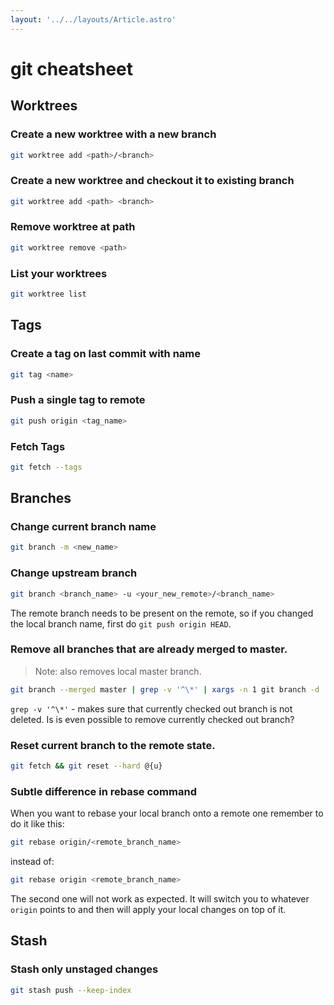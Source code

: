 ```yaml
---
layout: '../../layouts/Article.astro'
---
```


# git cheatsheet

## Worktrees

### Create a new worktree with a new branch

```sh
git worktree add <path>/<branch>
```

### Create a new worktree and checkout it to existing branch

```sh
git worktree add <path> <branch>
```

### Remove worktree at path

```sh
git worktree remove <path>
```

### List your worktrees

```sh
git worktree list
```

## Tags

### Create a tag on last commit with name

```sh
git tag <name>
```

### Push a single tag to remote

```sh
git push origin <tag_name>
```

### Fetch Tags

```sh
git fetch --tags
```

## Branches

### Change current branch name

```sh
git branch -m <new_name>
```

### Change upstream branch

```sh
git branch <branch_name> -u <your_new_remote>/<branch_name>
```

The remote branch needs to be present on the remote, so if you changed the local branch name, first do `git push origin HEAD`.

### Remove all branches that are already merged to master.

> Note: also removes local master branch.

```sh
git branch --merged master | grep -v '^\*' | xargs -n 1 git branch -d
```

`grep -v '^\*'` - makes sure that currently checked out branch is not deleted. Is is even possible to remove currently checked out branch?

### Reset current branch to the remote state.

```sh
git fetch && git reset --hard @{u}
```

### Subtle difference in rebase command

When you want to rebase your local branch onto a remote one remember to do it like this:

```sh
git rebase origin/<remote_branch_name>
```

instead of:

```sh
git rebase origin <remote_branch_name>
```

The second one will not work as expected. It will switch you to whatever `origin` points to and then will apply your local changes on top of it.

## Stash

### Stash only unstaged changes

```sh
git stash push --keep-index
```

